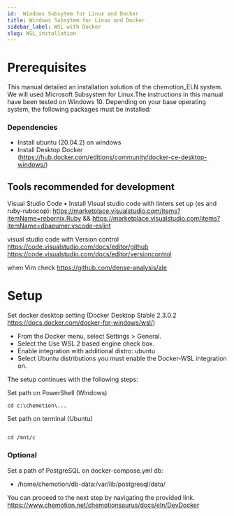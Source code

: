 ```yaml
---
id:  Windows Subsytem for Linux and Docker
title: Windows Subsytem for Linux and Docker
sidebar_label: WSL with Docker
slug: WSL_installation
---
```



# Prerequisites


This manual detailed an installation solution of the chemotion_ELN system. We will used Microsoft Subsystem for Linux.The instructions in this manual have been tested on Windows 10. Depending on your base operating system, the following packages must be installed:


### Dependencies

- Install ubuntu (20.04.2) on windows 
- Install Desktop Docker (https://hub.docker.com/editions/community/docker-ce-desktop-windows/)



## Tools recommended for development

Visual Studio Code 
• Install Visual studio code with linters set up (es and ruby-rubocop):
  https://marketplace.visualstudio.com/items?itemName=rebornix.Ruby && https://marketplace.visualstudio.com/items?itemName=dbaeumer.vscode-eslint

visual studio code with Version control 
https://code.visualstudio.com/docs/editor/github
https://code.visualstudio.com/docs/editor/versioncontrol

when Vim 
check https://github.com/dense-analysis/ale


# Setup

Set docker desktop setting (Docker Desktop Stable 2.3.0.2 https://docs.docker.com/docker-for-windows/wsl/)
-	From the Docker menu, select Settings > General.
-	Select the Use WSL 2 based engine check box.
-	Enable integration with additional distro: ubuntu
-	Select Ubuntu distributions you must enable the Docker-WSL integration on.


The setup continues with the following steps:


      
Set path on PowerShell (Windows)

```
cd c:\chemotion\...

```

Set path on terminal (Ubuntu)

```

cd /mnt/c

```
### Optional
Set a path of PostgreSQL on docker-compose.yml 
db:
- /home/chemotion/db-data:/var/lib/postgresql/data/

You can proceed to the next step by navigating the provided link.
https://www.chemotion.net/chemotionsaurus/docs/eln/DevDocker

